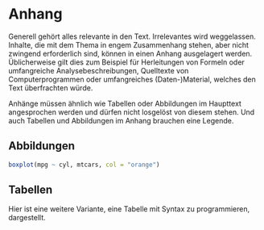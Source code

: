 \appendix
# Anhang

Generell gehört alles relevante in den Text. Irrelevantes wird weggelassen. Inhalte, die mit dem Thema in engem Zusammenhang stehen, aber nicht zwingend erforderlich sind, können in einen Anhang ausgelagert werden. Üblicherweise gilt dies zum Beispiel für Herleitungen von Formeln oder umfangreiche Analysebeschreibungen, Quelltexte von Computerprogrammen oder umfangreiches (Daten-)Material, welches den Text überfrachten würde.

Anhänge müssen ähnlich wie Tabellen oder Abbildungen im Haupttext angesprochen werden und dürfen nicht losgelöst von diesem stehen. Und auch Tabellen und Abbildungen im Anhang brauchen eine Legende.


## Abbildungen

```r
boxplot(mpg ~ cyl, mtcars, col = "orange")
```


## Tabellen

Hier ist eine weitere Variante, eine Tabelle mit \LaTeX Syntax zu programmieren, dargestellt.

\begin{table}[ht]
    \caption{Deskriptive Statistik von .... }
    \label{tab:apptable}
    \begin{center}
        {\footnotesize
        \begin{tabular}{l|cccccccccc}
        \hline \hline
                        & 3m    & 6m    & 1yr   & 2yr   & 3yr   & 5yr   & 7yr   & 10yr  & 12yr  & 15yr   \\
            \hline
                Mittelwert   & 3.138 & 3.191 & 3.307 & 3.544 & 3.756 & 4.093 & 4.354 & 4.621 & 4.741 & 4.878  \\
                Median & 3.013 & 3.109 & 3.228 & 3.490 & 3.680 & 3.906 & 4.117 & 4.420 & 4.575 & 4.759  \\
                Min    & 1.984 & 1.950 & 1.956 & 2.010 & 2.240 & 2.615 & 2.850 & 3.120 & 3.250 & 3.395  \\
                Max    & 5.211 & 5.274 & 5.415 & 5.583 & 5.698 & 5.805 & 5.900 & 6.031 & 6.150 & 6.295  \\
                Stabw    & 0.915 & 0.919 & 0.935 & 0.910 & 0.876 & 0.825 & 0.803 & 0.776 & 0.768 & 0.762  \\
            \hline \hline
        \end{tabular}}
    \end{center}
\end{table}


<!-- Wenn das naechste Kapitel auf einer neuen Seite beginnen soll, den \newpage LaTeX Befehl verwenden: -->
\newpage